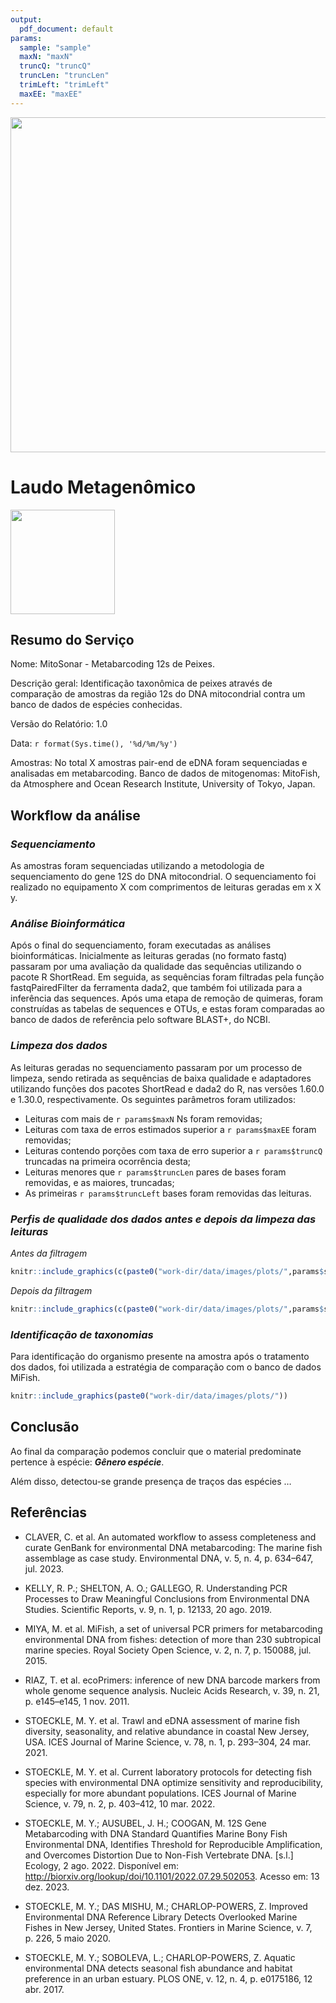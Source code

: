 ```yaml
---
output:
  pdf_document: default
params:
  sample: "sample"
  maxN: "maxN"
  truncQ: "truncQ"
  truncLen: "truncLen"
  trimLeft: "trimLeft"
  maxEE: "maxEE"
---
```


![](work-dir/data/images/assets/catg_header.png){width="536"}

# Laudo Metagenômico

![](work-dir/data/images/assets/Logo.jpeg){width="167"}

## Resumo do Serviço

Nome: MitoSonar - Metabarcoding 12s de Peixes.

Descrição geral: Identificação taxonômica de peixes através de comparação de amostras da região 12s do DNA mitocondrial contra um banco de dados de espécies conhecidas.

Versão do Relatório: 1.0

Data: `r format(Sys.time(), '%d/%m/%y')`

Amostras: No total X amostras pair-end de eDNA foram sequenciadas e analisadas em metabarcoding. Banco de dados de mitogenomas: MitoFish, da Atmosphere and Ocean Research Institute, University of Tokyo, Japan.

## Workflow da análise

### *Sequenciamento*

As amostras foram sequenciadas utilizando a metodologia de sequenciamento do gene 12S do DNA mitocondrial. O sequenciamento foi realizado no equipamento X com comprimentos de leituras geradas em x X y.

### *Análise Bioinformática*

Após o final do sequenciamento, foram executadas as análises bioinformáticas. Inicialmente as leituras geradas (no formato fastq) passaram por uma avaliação da qualidade das sequências utilizando o pacote R ShortRead. Em seguida, as sequências foram filtradas pela função fastqPairedFilter da ferramenta dada2, que também foi utilizada para a inferência das sequences. Após uma etapa de remoção de quimeras, foram construídas as tabelas de sequences e OTUs, e estas foram comparadas ao banco de dados de referência pelo software BLAST+, do NCBI.

### *Limpeza dos dados*

As leituras geradas no sequenciamento passaram por um processo de limpeza, sendo retirada as sequências de baixa qualidade e adaptadores utilizando funções dos pacotes ShortRead e dada2 do R, nas versões 1.60.0 e 1.30.0, respectivamente. Os seguintes parâmetros foram utilizados:

-   Leituras com mais de `r params$maxN` Ns foram removidas;
-   Leituras com taxa de erros estimados superior a `r params$maxEE` foram removidas;
-   Leituras contendo porções com taxa de erro superior a `r params$truncQ` truncadas na primeira ocorrência desta;
-   Leituras menores que `r params$truncLen` pares de bases foram removidas, e as maiores, truncadas;
-   As primeiras `r params$truncLeft` bases foram removidas das leituras.

### *Perfis de qualidade dos dados antes e depois da limpeza das leituras*

*Antes da filtragem*

```r
knitr::include_graphics(c(paste0("work-dir/data/images/plots/",params$sample,"_quality_report/", params$sample,"_forward_quality.png"),(paste0("work-dir/data/images/plots/",params$sample,"_quality_report/", params$sample,"_reverse_quality.png"))))
```

*Depois da filtragem*

```r
knitr::include_graphics(c(paste0("work-dir/data/images/plots/",params$sample,"_quality_report/", params$sample,"_forward_filtered_quality.png"),(paste0("work-dir/data/images/plots/",params$sample,"_quality_report/", params$sample,"_reverse_filtered_quality.png"))))
```

### *Identificação de taxonomias*

Para identificação do organismo presente na amostra após o tratamento dos dados, foi utilizada a estratégia de comparação com o banco de dados MiFish.

```r
knitr::include_graphics(paste0("work-dir/data/images/plots/"))
```

## Conclusão

Ao final da comparação podemos concluir que o material predominate pertence à espécie: ***Gênero espécie***.

Além disso, detectou-se grande presença de traços das espécies ...

## Referências

-   CLAVER, C. et al. An automated workflow to assess completeness and curate GenBank for environmental DNA metabarcoding: The marine fish assemblage as case study. Environmental DNA, v. 5, n. 4, p. 634–647, jul. 2023.

-   KELLY, R. P.; SHELTON, A. O.; GALLEGO, R. Understanding PCR Processes to Draw Meaningful Conclusions from Environmental DNA Studies. Scientific Reports, v. 9, n. 1, p. 12133, 20 ago. 2019.

-   MIYA, M. et al. MiFish, a set of universal PCR primers for metabarcoding environmental DNA from fishes: detection of more than 230 subtropical marine species. Royal Society Open Science, v. 2, n. 7, p. 150088, jul. 2015.

-   RIAZ, T. et al. ecoPrimers: inference of new DNA barcode markers from whole genome sequence analysis. Nucleic Acids Research, v. 39, n. 21, p. e145–e145, 1 nov. 2011.

-   STOECKLE, M. Y. et al. Trawl and eDNA assessment of marine fish diversity, seasonality, and relative abundance in coastal New Jersey, USA. ICES Journal of Marine Science, v. 78, n. 1, p. 293–304, 24 mar. 2021.

-   STOECKLE, M. Y. et al. Current laboratory protocols for detecting fish species with environmental DNA optimize sensitivity and reproducibility, especially for more abundant populations. ICES Journal of Marine Science, v. 79, n. 2, p. 403–412, 10 mar. 2022.

-   STOECKLE, M. Y.; AUSUBEL, J. H.; COOGAN, M. 12S Gene Metabarcoding with DNA Standard Quantifies Marine Bony Fish Environmental DNA, Identifies Threshold for Reproducible Amplification, and Overcomes Distortion Due to Non-Fish Vertebrate DNA. [s.l.] Ecology, 2 ago. 2022. Disponível em: <http://biorxiv.org/lookup/doi/10.1101/2022.07.29.502053>. Acesso em: 13 dez. 2023.

-   STOECKLE, M. Y.; DAS MISHU, M.; CHARLOP-POWERS, Z. Improved Environmental DNA Reference Library Detects Overlooked Marine Fishes in New Jersey, United States. Frontiers in Marine Science, v. 7, p. 226, 5 maio 2020.

-   STOECKLE, M. Y.; SOBOLEVA, L.; CHARLOP-POWERS, Z. Aquatic environmental DNA detects seasonal fish abundance and habitat preference in an urban estuary. PLOS ONE, v. 12, n. 4, p. e0175186, 12 abr. 2017.
